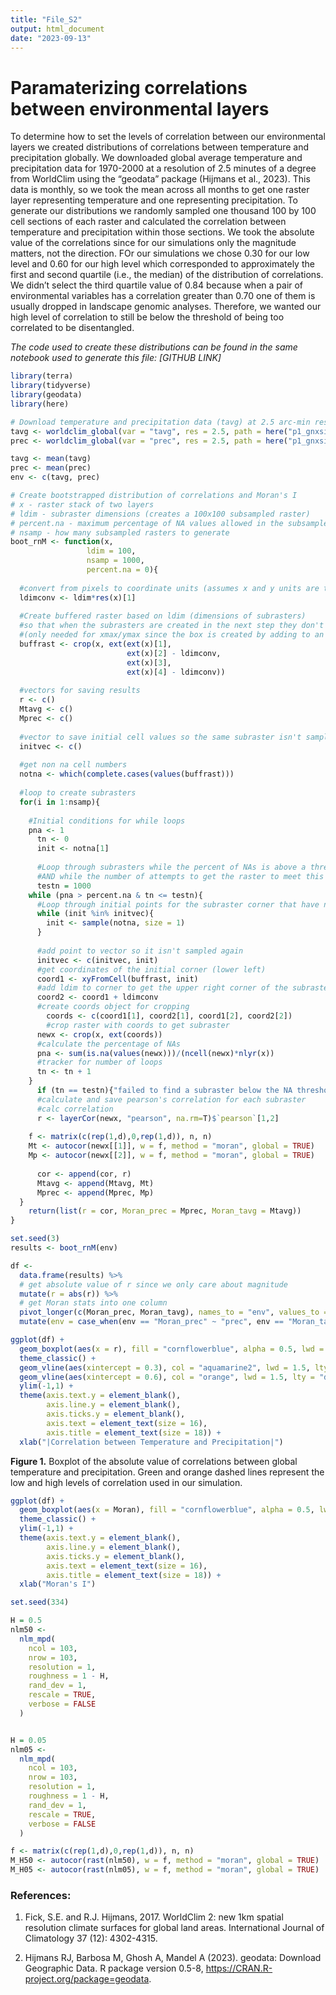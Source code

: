 ```yaml
---
title: "File_S2"
output: html_document
date: "2023-09-13"
---
```


# Paramaterizing correlations between environmental layers

To determine how to set the levels of correlation between our environmental layers we created distributions of correlations between temperature and precipitation globally. We downloaded global average temperature and precipitation data for 1970-2000 at a resolution of 2.5 minutes of a degree from WorldClim using the "geodata" package (Hijmans  et al., 2023). This data is monthly, so we took the mean across all months to get one raster layer representing temperature and one representing precipitation. To generate our distributions we randomly sampled one thousand 100 by 100 cell sections of each raster and calculated the correlation between temperature and precipitation within those sections. We took the absolute value of the correlations since for our simulations only the magnitude matters, not the direction. FOr our simulations we chose 0.30 for our low level and 0.60 for our high level which corresponded to approximately the first and second quartile (i.e., the median) of the distribution of correlations. We didn't select the third quartile value of 0.84 because when a pair of environmental variables has a correlation greater than 0.70 one of them is usually dropped in landscape genomic analyses. Therefore, we wanted our high level of correlation to still be below the threshold of being too correlated to be disentangled.

*The code used to create these distributions can be found in the same notebook used to generate this file: [GITHUB LINK]*

```r
library(terra)
library(tidyverse)
library(geodata)
library(here)
```

```r
# Download temperature and precipitation data (tavg) at 2.5 arc-min resolution
tavg <- worldclim_global(var = "tavg", res = 2.5, path = here("p1_gnxsims", "MNLM"))
prec <- worldclim_global(var = "prec", res = 2.5, path = here("p1_gnxsims", "MNLM"))

tavg <- mean(tavg)
prec <- mean(prec)
env <- c(tavg, prec)
```


```r
# Create bootstrapped distribution of correlations and Moran's I
# x - raster stack of two layers
# ldim - subraster dimensions (creates a 100x100 subsampled raster)
# percent.na - maximum percentage of NA values allowed in the subsampled raster
# nsamp - how many subsampled rasters to generate
boot_rnM <- function(x,
                 ldim = 100,
                 nsamp = 1000, 
                 percent.na = 0){
  
  #convert from pixels to coordinate units (assumes x and y units are the same)
  ldimconv <- ldim*res(x)[1]
  
  #Create buffered raster based on ldim (dimensions of subrasters)
  #so that when the subrasters are created in the next step they don't extend outside of the extent 
  #(only needed for xmax/ymax since the box is created by adding to an initial coordinate
  buffrast <- crop(x, ext(ext(x)[1],
                          ext(x)[2] - ldimconv,
                          ext(x)[3],
                          ext(x)[4] - ldimconv))
  
  #vectors for saving results
  r <- c()
  Mtavg <- c()
  Mprec <- c()
  
  #vector to save initial cell values so the same subraster isn't sampled twice
  initvec <- c()
  
  #get non na cell numbers
  notna <- which(complete.cases(values(buffrast)))
  
  #loop to create subrasters
  for(i in 1:nsamp){
    
    #Initial conditions for while loops
    pna <- 1
	  tn <- 0
	  init <- notna[1]
	  
	  #Loop through subrasters while the percent of NAs is above a threshold 
	  #AND while the number of attempts to get the raster to meet this condition is below 1000 (just so it doesn't run forever)
	  testn = 1000
  	while (pna > percent.na & tn <= testn){
  	  #Loop through initial points for the subraster corner that have not been sampled before
  	  while (init %in% initvec){
  	    init <- sample(notna, size = 1)
  	  }
  	  
  	  #add point to vector so it isn't sampled again
  	  initvec <- c(initvec, init)
  	  #get coordinates of the initial corner (lower left)
  	  coord1 <- xyFromCell(buffrast, init)
  	  #add ldim to corner to get the upper right corner of the subraster
  	  coord2 <- coord1 + ldimconv
  	  #create coords object for cropping
    	coords <- c(coord1[1], coord2[1], coord1[2], coord2[2])
    	#crop raster with coords to get subraster
  	  newx <- crop(x, ext(coords))
  	  #calculate the percentage of NAs
  	  pna <- sum(is.na(values(newx)))/(ncell(newx)*nlyr(x))
  	  #tracker for number of loops
  	  tn <- tn + 1
  	}
	  if (tn == testn){"failed to find a subraster below the NA threshold in testn attempts"}
	  #calculate and save pearson's correlation for each subraster
	  #calc correlation
	  r <- layerCor(newx, "pearson", na.rm=T)$`pearson`[1,2]
	  
    f <- matrix(c(rep(1,d),0,rep(1,d)), n, n)
    Mt <- autocor(newx[[1]], w = f, method = "moran", global = TRUE)
    Mp <- autocor(newx[[2]], w = f, method = "moran", global = TRUE)
    
	  cor <- append(cor, r)
	  Mtavg <- append(Mtavg, Mt)
	  Mprec <- append(Mprec, Mp)
  }
	return(list(r = cor, Moran_prec = Mprec, Moran_tavg = Mtavg))
}
```

```r
set.seed(3)
results <- boot_rnM(env)
```

```r
df <-  
  data.frame(results) %>%
  # get absolute value of r since we only care about magnitude
  mutate(r = abs(r)) %>%
  # get Moran stats into one column
  pivot_longer(c(Moran_prec, Moran_tavg), names_to = "env", values_to = "Moran") %>%
  mutate(env = case_when(env == "Moran_prec" ~ "prec", env == "Moran_tavg" ~ "tavg"))

ggplot(df) +
  geom_boxplot(aes(x = r), fill = "cornflowerblue", alpha = 0.5, lwd = 1) +
  theme_classic() +
  geom_vline(aes(xintercept = 0.3), col = "aquamarine2", lwd = 1.5, lty = "dashed") +
  geom_vline(aes(xintercept = 0.6), col = "orange", lwd = 1.5, lty = "dashed") +
  ylim(-1,1) +
  theme(axis.text.y = element_blank(),
        axis.line.y = element_blank(),
        axis.ticks.y = element_blank(),
        axis.text = element_text(size = 16),
        axis.title = element_text(size = 18)) +
  xlab("|Correlation between Temperature and Precipitation|")
```

**Figure 1.** Boxplot of the absolute value of correlations between global temperature and precipitation. Green and orange dashed lines represent the low and high levels of correlation used in our simulation.

```r
ggplot(df) +
  geom_boxplot(aes(x = Moran), fill = "cornflowerblue", alpha = 0.5, lwd = 1) +
  theme_classic() +
  ylim(-1,1) +
  theme(axis.text.y = element_blank(),
        axis.line.y = element_blank(),
        axis.ticks.y = element_blank(),
        axis.text = element_text(size = 16),
        axis.title = element_text(size = 18)) +
  xlab("Moran's I")
```
```r
set.seed(334)

H = 0.5
nlm50 <-
  nlm_mpd(
    ncol = 103,
    nrow = 103,
    resolution = 1,
    roughness = 1 - H,
    rand_dev = 1,
    rescale = TRUE,
    verbose = FALSE
  )


H = 0.05
nlm05 <-
  nlm_mpd(
    ncol = 103,
    nrow = 103,
    resolution = 1,
    roughness = 1 - H,
    rand_dev = 1,
    rescale = TRUE,
    verbose = FALSE
  )

f <- matrix(c(rep(1,d),0,rep(1,d)), n, n)
M_H50 <- autocor(rast(nlm50), w = f, method = "moran", global = TRUE)
M_H05 <- autocor(rast(nlm05), w = f, method = "moran", global = TRUE)
```

### References:

1. Fick, S.E. and R.J. Hijmans, 2017. WorldClim 2: new 1km spatial resolution climate surfaces for global land areas. International Journal of Climatology 37 (12): 4302-4315.

2. Hijmans RJ, Barbosa M, Ghosh A, Mandel A (2023). geodata: Download Geographic
  Data. R package version 0.5-8, <https://CRAN.R-project.org/package=geodata>.